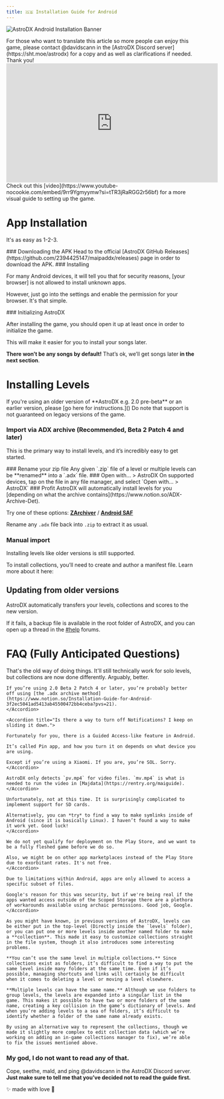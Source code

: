 ```yaml
---
title: 🇬🇧 Installation Guide for Android
---
```


![AstroDX Android Installation Banner](content/media/androidguidebanner.webp)


<Callout title="Translators needed!" type="info">
  For those who want to translate this article so more people can enjoy this
  game, please contact @davidscann in the [AstroDX Discord
  server](https://sht.moe/astrodx) for a copy and as well as clarifications if
  needed. Thank you!
</Callout>

<iframe
  width="560"
  height="315"
  src="https://www.youtube-nocookie.com/embed/9rr9Ygmyymw?si=tTR3jRaRGG2r56bf"
  title="YouTube video player"
  frameBorder="0"
  allow="accelerometer; autoplay; clipboard-write; encrypted-media; gyroscope; picture-in-picture; web-share"
  referrerPolicy="strict-origin-when-cross-origin"
  allowFullScreen
></iframe>
Check out this
[video](https://www.youtube-nocookie.com/embed/9rr9Ygmyymw?si=tTR3jRaRGG2r56bf)
for a more visual guide to setting up the game.

# App Installation

It's as easy as 1-2-3.

<Steps>
<Step>
### Downloading the APK
Head to the official [AstroDX GitHub Releases](https://github.com/2394425147/maipaddx/releases) page in order to download the APK.
</Step>
<Step>
### Installing

For many Android devices, it will tell you that for security reasons, [your browser] is not allowed to install unknown apps.

However, just go into the settings and enable the permission for your browser. It's that simple.

</Step>

<Step>
### Initializing AstroDX

After installing the game, you should open it up at least once in order to initialize the game.

This will make it easier for you to install your songs later.

</Step>
</Steps>

**There won’t be any songs by default!** That’s ok, we’ll get songs later **in the next section**.

# Installing Levels

<Callout>
  If you're using an older version of **AstroDX e.g. 2.0 pre-beta** or an
  earlier version, please [go here for instructions.]() Do note that support is
  not guaranteed on legacy versions of the game.
</Callout>

### **Import via ADX archive** **(Recommended, Beta 2 Patch 4 and later)**

This is the primary way to install levels, and it’s incredibly easy to get started.

<Steps>

<Step>
  ### Rename your zip file Any given `.zip` file of a level or multiple levels
  can be **renamed** into a `.adx` file.
</Step>

<Step>
  ### Open with... > AstroDX On supported devices, tap on the file in any file
  manager, and select `Open with… > AstroDX`
</Step>

<Step>
  ### Profit AstroDX will automatically install levels for you [depending on
  what the archive contains](https://www.notion.so/ADX-Archive-Det).
</Step>

</Steps>

<Callout title="On some devices, (for example Xiaomi or some Samsung devices), your file manager may not offfer the option to open with AstroDX." type="warn">

Try one of these options:
[**ZArchiver**](https://play.google.com/store/apps/details?id=ru.zdevs.zarchiver&hl=en) /
[**Android SAF**](https://play.google.com/store/apps/details?id=com.marc.files&pcampaignid=web_share)

</Callout>

Rename any `.adx` file back into `.zip` to extract it as usual.

### Manual import

Installing levels like older versions is still supported.

To install collections, you’ll need to create and author a manifest file. Learn more about it here:

## Updating from older versions

AstroDX automatically transfers your levels, collections and scores to the new version.

If it fails, a backup file is available in the root folder of AstroDX, and you can open up a thread in the [#help](https://discord.com/channels/892807792996536453/1017394299933044847) forums.

# FAQ (Fully Anticipated Questions)

<Accordions>
	<Accordion title="I've put the .rar/.zip file into `/levels`, but it's still not working!">

That's the old way of doing things. It'll still technically work for solo levels, but collections are now done differently. Arguably, better.

    If you’re using 2.0 Beta 2 Patch 4 or later, you’re probably better off using [the .adx archive method](https://www.notion.so/Installation-Guide-for-Android-3f2ec5041ad5413ab45500472bb4ceba?pvs=21).
    </Accordion>

    <Accordion title="Is there a way to turn off Notifications? I keep on sliding it down.">

    Fortunately for you, there is a Guided Access-like feature in Android.

    It’s called Pin app, and how you turn it on depends on what device you are using.

    Except if you’re using a Xiaomi. If you are, you’re SOL. Sorry.
    </Accordion>

<Accordion title="I've put the mv.mp4 (or bg.mp4) file into the folder, but it isn't playing!">

    AstroDX only detects `pv.mp4` for video files. `mv.mp4` is what is needed to run the video in [Majdata](https://rentry.org/maiguide).
    </Accordion>

<Accordion title="Is there SD card support?">

    Unfortunately, not at this time. It is surprisingly complicated to implement support for SD cards.

    Alternatively, you can *try* to find a way to make symlinks inside of Android (since it is basically Linux). I haven’t found a way to make it work yet. Good luck!
    </Accordion>

<Accordion title="Why isn't the game on the Google Play Store?">

    We do not yet qualify for deployment on the Play Store, and we want to be a fully fleshed game before we do so.

    Also, we might be on other app marketplaces instead of the Play Store due to exorbitant rates. It's not free.
    </Accordion>

<Accordion title="Why do you need to go through the hassle of having to go to the weird directory?">

    Due to limitations within Android, apps are only allowed to access a specific subset of files.

    Google's reason for this was security, but if we're being real if the apps wanted access outside of the Scoped Storage there are a plethora of workarounds available using archaic permissions. Good job, Google.
    </Accordion>

<Accordion title="[2.0 Beta] Why are we changing the storage layout?">

    As you might have known, in previous versions of AstroDX, levels can be either put in the top-level (Directly inside the `levels` folder), or you can put one or more levels inside another named folder to make a **collection**. This made it easy to customize collections straight in the file system, though it also introduces some interesting problems.

    **You can’t use the same level in multiple collections.** Since collections exist as folders, it’s difficult to find a way to put the same level inside many folders at the same time. Even if it’s possible, managing shortcuts and links will certainly be difficult when it comes to deleting a level or moving a level elsewhere.

    **Multiple levels can have the same name.** Although we use folders to group levels, the levels are expanded into a singular list in the game. This makes it possible to have two or more folders of the same name, creating a key collision in the game’s dictionary of levels. And when you’re adding levels to a sea of folders, it’s difficult to identify whether a folder of the same name already exists.

    By using an alternative way to represent the collections, though we made it slightly more complex to edit collection data (which we’re working on adding an in-game collections manager to fix), we’re able to fix the issues mentioned above.

</Accordion>
</Accordions>

### **My god, I do not want to read any of that.**

Cope, seethe, mald, and ping @davidscann in the AstroDX Discord server.
**Just make sure to tell me that you’ve decided not to read the guide first.**

<p className="font-serif text-center italic text-xl"> ✨ made with love 💖 </p>
